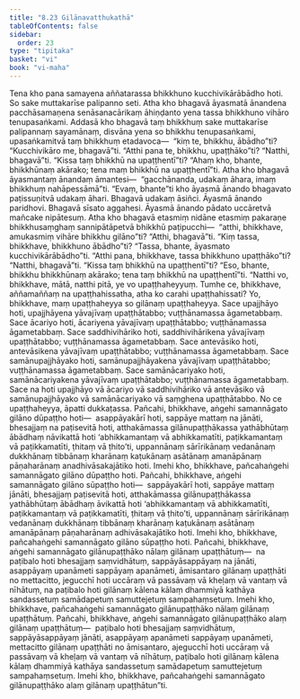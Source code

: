 ```yaml
---
title: "8.23 Gilānavatthukathā"
tableOfContents: false
sidebar:
  order: 23
type: "tipitaka"
basket: "vi"
book: "vi-maha"
---
```



<DynamicBreadcrumb />

<Division number="365" book="vi-maha" e="ch" v="3" p="417">

<Paragraph number="1700" book="vi-maha">
Tena kho pana samayena aññatarassa bhikkhuno kucchivikārābādho hoti. So sake muttakarīse palipanno seti. Atha kho bhagavā āyasmatā ānandena pacchāsamaṇena senāsanacārikaṃ āhiṇḍanto yena tassa bhikkhuno vihāro tenupasaṅkami. Addasā kho bhagavā taṃ bhikkhuṃ sake muttakarīse palipannaṃ sayamānaṃ, disvāna yena so bhikkhu tenupasaṅkami, upasaṅkamitvā taṃ bhikkhuṃ etadavoca—  “kiṃ te, bhikkhu, ābādho”ti? “Kucchivikāro me, bhagavā”ti. “Atthi pana te, bhikkhu, upaṭṭhāko”ti? “Natthi, bhagavā”ti. “Kissa taṃ bhikkhū na upaṭṭhentī”ti? “Ahaṃ kho, bhante, bhikkhūnaṃ akārako; tena maṃ bhikkhū na upaṭṭhentī”ti. Atha kho bhagavā āyasmantaṃ ānandaṃ āmantesi—  “gacchānanda, udakaṃ āhara, imaṃ bhikkhuṃ nahāpessāmā”ti. “Evaṃ, bhante”ti kho āyasmā ānando bhagavato paṭissuṇitvā udakaṃ āhari. Bhagavā udakaṃ āsiñci. Āyasmā ānando paridhovi. Bhagavā sīsato aggahesi. Āyasmā ānando pādato uccāretvā mañcake nipātesuṃ.
</Paragraph>

<Paragraph number="1701" book="vi-maha">
Atha kho bhagavā etasmiṃ nidāne etasmiṃ pakaraṇe bhikkhusaṃghaṃ sannipātāpetvā bhikkhū paṭipucchi—  “atthi, bhikkhave, amukasmiṃ vihāre bhikkhu gilāno”ti? “Atthi, bhagavā”ti. “Kiṃ tassa, bhikkhave, bhikkhuno ābādho”ti? “Tassa, bhante, āyasmato kucchivikārābādho”ti. “Atthi pana, bhikkhave, tassa bhikkhuno upaṭṭhāko”ti? “Natthi, bhagavā”ti. “Kissa taṃ bhikkhū na upaṭṭhentī”ti? “Eso, bhante, bhikkhu bhikkhūnaṃ akārako; tena taṃ bhikkhū na upaṭṭhentī”ti.
</Paragraph>

<Paragraph number="1702" book="vi-maha">
“Natthi vo, bhikkhave, mātā, natthi pitā, ye vo upaṭṭhaheyyuṃ. Tumhe ce, bhikkhave, aññamaññaṃ na upaṭṭhahissatha, atha ko carahi upaṭṭhahissati? Yo, bhikkhave, maṃ upaṭṭhaheyya so gilānaṃ upaṭṭhaheyya. Sace upajjhāyo hoti, upajjhāyena yāvajīvaṃ upaṭṭhātabbo; vuṭṭhānamassa āgametabbaṃ. Sace ācariyo hoti, ācariyena yāvajīvaṃ upaṭṭhātabbo; vuṭṭhānamassa āgametabbaṃ. Sace saddhivihāriko hoti, saddhivihārikena yāvajīvaṃ upaṭṭhātabbo; vuṭṭhānamassa āgametabbaṃ. Sace antevāsiko hoti, antevāsikena yāvajīvaṃ upaṭṭhātabbo; vuṭṭhānamassa āgametabbaṃ. Sace samānupajjhāyako hoti, samānupajjhāyakena yāvajīvaṃ upaṭṭhātabbo; vuṭṭhānamassa āgametabbaṃ. Sace samānācariyako hoti, samānācariyakena yāvajīvaṃ upaṭṭhātabbo; vuṭṭhānamassa āgametabbaṃ. Sace na hoti upajjhāyo vā ācariyo vā saddhivihāriko vā antevāsiko vā samānupajjhāyako vā samānācariyako vā saṃghena upaṭṭhātabbo. No ce upaṭṭhaheyya, āpatti dukkaṭassa.
</Paragraph>

</Division>
<Division number="366" book="vi-maha" e="ch" v="3" p="418">

<Paragraph number="1703" book="vi-maha">
Pañcahi, bhikkhave, aṅgehi samannāgato gilāno dūpaṭṭho hoti—  asappāyakārī hoti, sappāye mattaṃ na jānāti, bhesajjaṃ na paṭisevitā hoti, atthakāmassa gilānupaṭṭhākassa yathābhūtaṃ ābādhaṃ nāvikattā hoti ‘abhikkamantaṃ vā abhikkamatīti, paṭikkamantaṃ vā paṭikkamatīti, ṭhitaṃ vā ṭhito’ti, uppannānaṃ sārīrikānaṃ vedanānaṃ dukkhānaṃ tibbānaṃ kharānaṃ kaṭukānaṃ asātānaṃ amanāpānaṃ pāṇaharānaṃ anadhivāsakajātiko hoti. Imehi kho, bhikkhave, pañcahaṅgehi samannāgato gilāno dūpaṭṭho hoti.
</Paragraph>

<Paragraph number="1704" book="vi-maha">
Pañcahi, bhikkhave, aṅgehi samannāgato gilāno sūpaṭṭho hoti—  sappāyakārī hoti, sappāye mattaṃ jānāti, bhesajjaṃ paṭisevitā hoti, atthakāmassa gilānupaṭṭhākassa yathābhūtaṃ ābādhaṃ āvikattā hoti ‘abhikkamantaṃ vā abhikkamatīti, paṭikkamantaṃ vā paṭikkamatīti, ṭhitaṃ vā ṭhito’ti, uppannānaṃ sārīrikānaṃ vedanānaṃ dukkhānaṃ tibbānaṃ kharānaṃ kaṭukānaṃ asātānaṃ amanāpānaṃ pāṇaharānaṃ adhivāsakajātiko hoti. Imehi kho, bhikkhave, pañcahaṅgehi samannāgato gilāno sūpaṭṭho hoti.
</Paragraph>

<Paragraph number="1705" book="vi-maha">
Pañcahi, bhikkhave, aṅgehi samannāgato gilānupaṭṭhāko nālaṃ gilānaṃ upaṭṭhātuṃ—  na paṭibalo hoti bhesajjaṃ saṃvidhātuṃ, sappāyāsappāyaṃ na jānāti, asappāyaṃ upanāmeti sappāyaṃ apanāmeti, āmisantaro gilānaṃ upaṭṭhāti no mettacitto, jegucchī hoti uccāraṃ vā passāvaṃ vā kheḷaṃ vā vantaṃ vā nīhātuṃ, na paṭibalo hoti gilānaṃ kālena kālaṃ dhammiyā kathāya sandassetuṃ samādapetuṃ samuttejetuṃ sampahaṃsetuṃ. Imehi kho, bhikkhave, pañcahaṅgehi samannāgato gilānupaṭṭhāko nālaṃ gilānaṃ upaṭṭhātuṃ.
</Paragraph>

<Paragraph number="1706" book="vi-maha">
Pañcahi, bhikkhave, aṅgehi samannāgato gilānupaṭṭhāko alaṃ gilānaṃ upaṭṭhātuṃ—  paṭibalo hoti bhesajjaṃ saṃvidhātuṃ, sappāyāsappāyaṃ jānāti, asappāyaṃ apanāmeti sappāyaṃ upanāmeti, mettacitto gilānaṃ upaṭṭhāti no āmisantaro, ajegucchī hoti uccāraṃ vā passāvaṃ vā kheḷaṃ vā vantaṃ vā nīhātuṃ, paṭibalo hoti gilānaṃ kālena kālaṃ dhammiyā kathāya sandassetuṃ samādapetuṃ samuttejetuṃ sampahaṃsetuṃ. Imehi kho, bhikkhave, pañcahaṅgehi samannāgato gilānupaṭṭhāko alaṃ gilānaṃ upaṭṭhātun”ti.
</Paragraph>
</Division>